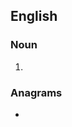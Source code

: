 ==English==

===Noun===
{{head|en|noun plural form}}

# {{plural of|bailee|lang=en}}

===Anagrams===
* {{anagrams|en|besaiel|besaile}}